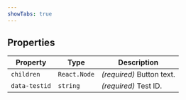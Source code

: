 ```yaml
---
showTabs: true
---
```


## Properties

| Property      | Type         | Description               |
| ------------- | ------------ | ------------------------- |
| `children`    | `React.Node` | _(required)_ Button text. |
| `data-testid` | `string`     | _(required)_ Test ID.     |
